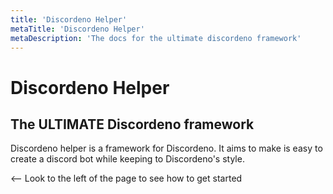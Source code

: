 ```yaml
---
title: 'Discordeno Helper'
metaTitle: 'Discordeno Helper'
metaDescription: 'The docs for the ultimate discordeno framework'
---
```


# Discordeno Helper

## The ULTIMATE Discordeno framework

Discordeno helper is a framework for Discordeno. It aims to make is easy to create a discord bot while keeping to Discordeno's style.

<-- Look to the left of the page to see how to get started

